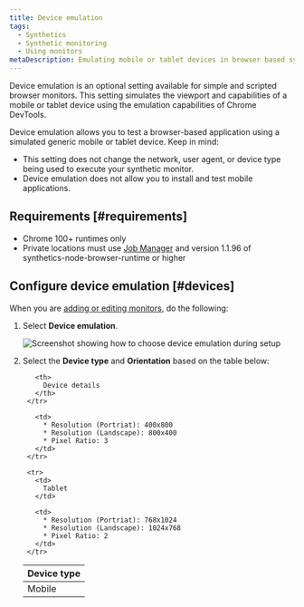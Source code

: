 ```yaml
---
title: Device emulation
tags:
  - Synthetics
  - Synthetic monitoring
  - Using monitors
metaDescription: Emulating mobile or tablet devices in browser based synthetic monitors
---
```






Device emulation is an optional setting available for simple and scripted browser monitors. This setting simulates the viewport and capabilities of a mobile or tablet device using the emulation capabilities of Chrome DevTools.

Device emulation allows you to test a browser-based application using a simulated generic mobile or tablet device. Keep in mind:
* This setting does not change the network, user agent, or device type being used to execute your synthetic monitor.
* Device emulation does not allow you to install and test mobile applications.

## Requirements [#requirements]

* Chrome 100+ runtimes only
* Private locations must use [Job Manager](docs/synthetics/synthetic-monitoring/private-locations/job-manager-transition-guide/) and version 1.1.96 of synthetics-node-browser-runtime or higher

## Configure device emulation [#devices]

When you are [adding or editing monitors](/docs/synthetics/synthetic-monitoring/using-monitors/add-edit-monitors), do the following:

1. Select **Device emulation**.

    <img
      title="Screenshot showing how to choose device emulation during setup"
      alt="Screenshot showing how to choose device emulation during setup"
      src={syntheticDeviceEmulation}
    />

2. Select the **Device type** and **Orientation** based on the table below:

    <table>
      <thead>
        <tr>
          <th style={{ width: "200px" }}>
            Device type
          </th>

          <th>
            Device details
          </th>
        </tr>
      </thead>

      <tbody>
        <tr>
          <td>
            Mobile
          </td>

          <td>
            * Resolution (Portriat): 400x800
            * Resolution (Landscape): 800x400
            * Pixel Ratio: 3
          </td>
        </tr>

        <tr>
          <td>
            Tablet
          </td>

          <td>
            * Resolution (Portriat): 768x1024
            * Resolution (Landscape): 1024x768
            * Pixel Ratio: 2
          </td>
        </tr>
      </tbody>
    </table>